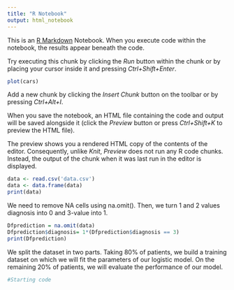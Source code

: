 ```yaml
---
title: "R Notebook"
output: html_notebook
---
```


This is an [R Markdown](http://rmarkdown.rstudio.com) Notebook. When you execute code within the notebook, the results appear beneath the code. 

Try executing this chunk by clicking the *Run* button within the chunk or by placing your cursor inside it and pressing *Ctrl+Shift+Enter*. 

```r
plot(cars)
```

Add a new chunk by clicking the *Insert Chunk* button on the toolbar or by pressing *Ctrl+Alt+I*.

When you save the notebook, an HTML file containing the code and output will be saved alongside it (click the *Preview* button or press *Ctrl+Shift+K* to preview the HTML file).

The preview shows you a rendered HTML copy of the contents of the editor. Consequently, unlike *Knit*, *Preview* does not run any R code chunks. Instead, the output of the chunk when it was last run in the editor is displayed.
```r
data <- read.csv('data.csv')
data <- data.frame(data)
print(data)
```
We need to remove NA cells using na.omit(). 
Then, we turn 1 and 2 values diagnosis into 0 and 3-value into 1.

```r
Dfprediction = na.omit(data)
Dfprediction$diagnosis= 1*(Dfprediction$diagnosis == 3)
print(Dfprediction)

```

We split the dataset in two parts. Taking 80% of patients, we build a training dataset on which we will fit the parameters of our logistic model. On the remaining 20% of patients, we will evaluate the performance of our model.

```r
#Starting code
```

